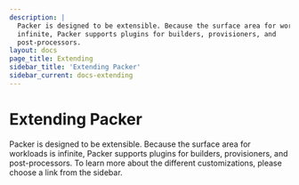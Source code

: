 ```yaml
---
description: |
  Packer is designed to be extensible. Because the surface area for workloads is
  infinite, Packer supports plugins for builders, provisioners, and
  post-processors.
layout: docs
page_title: Extending
sidebar_title: 'Extending Packer'
sidebar_current: docs-extending
---
```


# Extending Packer

Packer is designed to be extensible. Because the surface area for workloads is
infinite, Packer supports plugins for builders, provisioners, and
post-processors. To learn more about the different customizations, please
choose a link from the sidebar.
